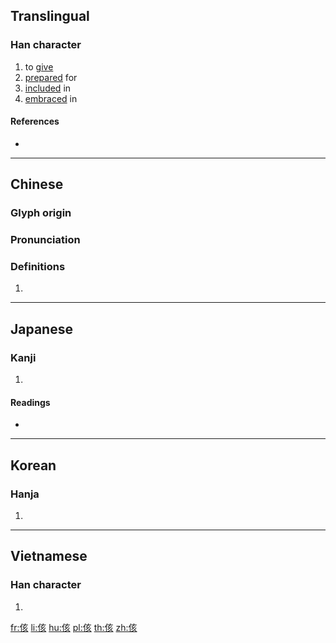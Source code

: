 {{character info/new}}
==Translingual==

===Han character===
{{Han char|rn=9|rad=人|as=06|sn=8|four=20282|canj=OYVO|ids=⿰亻亥}}

# to [[give]]
# [[prepare]]d for
# [[include]]d in
# [[embrace]]d in

====References====
* {{Han ref|kx=0101.150|dkj=00580|dj=0214.070|hdz=10153.010|uh=4F85|ud=20357|bh=CBB4|bd=52148}}

----

==Chinese==
{{zh-forms}}

===Glyph origin===
{{Han etym}}

===Pronunciation===
{{zh-pron
|m=gāi
|c=goi1
|mc=y
|oc=y
|ma=
|cat=v
}}

===Definitions===
{{zh-hanzi}}

# {{rfdef|lang=zh}}

----

==Japanese==

===Kanji===
{{ja-kanji|grade=|rs=人06}}

# {{defn|lang=ja|sort=人06}}

====Readings====
* {{ja-readings|on=[[かい]] (kai)|kun=[[むせぶ]] (musebu)}}

----

==Korean==

===Hanja===
{{ko-hanja|hangeul=해|rv=hae|mr=hae}}

# {{defn|lang=ko|sort=人06}}

----

==Vietnamese==

===Han character===
{{vi-hantu|[[hời]]|rs=人06}}

# {{defn|lang=vi|sort=人06}}

[[fr:侅]]
[[li:侅]]
[[hu:侅]]
[[pl:侅]]
[[th:侅]]
[[zh:侅]]